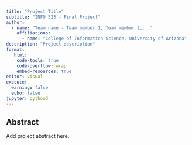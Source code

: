 ```yaml
---
title: "Project Title"
subtitle: "INFO 523 - Final Project"
author: 
  - name: "Team name - Team member 1, Team member 2,..."
    affiliations:
      - name: "College of Information Science, University of Arizona"
description: "Project description"
format:
   html:
    code-tools: true
    code-overflow: wrap
    embed-resources: true
editor: visual
execute:
  warning: false
  echo: false
jupyter: python3
---
```


## Abstract

Add project abstract here.